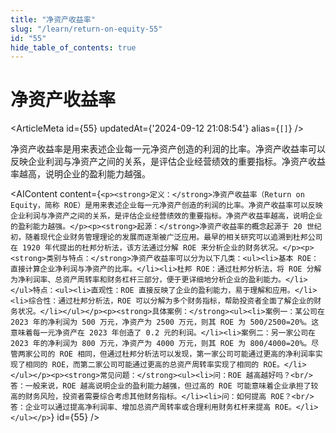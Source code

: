 ```yaml
---
title: "净资产收益率"
slug: "/learn/return-on-equity-55"
id: "55"
hide_table_of_contents: true
---
```



# 净资产收益率

<ArticleMeta id={55} updatedAt={'2024-09-12 21:08:54'} alias={`[]`} />
<div className='border-solid border-b border-t-0 my-4 border-[var(--ifm-color-gray-300)]' />

净资产收益率是用来表述企业每一元净资产创造的利润的比率。净资产收益率可以反映企业利润与净资产之间的关系，是评估企业经营绩效的重要指标。净资产收益率越高，说明企业的盈利能力越强。

<AIContent content={`<p><strong>定义：</strong>净资产收益率（Return on Equity，简称 ROE）是用来表述企业每一元净资产创造的利润的比率。净资产收益率可以反映企业利润与净资产之间的关系，是评估企业经营绩效的重要指标。净资产收益率越高，说明企业的盈利能力越强。</p><p><strong>起源：</strong>净资产收益率的概念起源于 20 世纪初，随着现代企业财务管理理论的发展而逐渐被广泛应用。最早的相关研究可以追溯到杜邦公司在 1920 年代提出的杜邦分析法，该方法通过分解 ROE 来分析企业的财务状况。</p><p><strong>类别与特点：</strong>净资产收益率可以分为以下几类：<ul><li>基本 ROE：直接计算企业净利润与净资产的比率。</li><li>杜邦 ROE：通过杜邦分析法，将 ROE 分解为净利润率、总资产周转率和财务杠杆三部分，便于更详细地分析企业的盈利能力。</li></ul>特点：<ul><li>直观性：ROE 直接反映了企业的盈利能力，易于理解和应用。</li><li>综合性：通过杜邦分析法，ROE 可以分解为多个财务指标，帮助投资者全面了解企业的财务状况。</li></ul></p><p><strong>具体案例：</strong><ul><li>案例一：某公司在 2023 年的净利润为 500 万元，净资产为 2500 万元，则其 ROE 为 500/2500=20%。这意味着每一元净资产在 2023 年创造了 0.2 元的利润。</li><li>案例二：另一家公司在 2023 年的净利润为 800 万元，净资产为 4000 万元，则其 ROE 为 800/4000=20%。尽管两家公司的 ROE 相同，但通过杜邦分析法可以发现，第一家公司可能通过更高的净利润率实现了相同的 ROE，而第二家公司可能通过更高的总资产周转率实现了相同的 ROE。</li></ul></p><p><strong>常见问题：</strong><ul><li>问：ROE 越高越好吗？<br/>答：一般来说，ROE 越高说明企业的盈利能力越强，但过高的 ROE 可能意味着企业承担了较高的财务风险，投资者需要综合考虑其他财务指标。</li><li>问：如何提高 ROE？<br/>答：企业可以通过提高净利润率、增加总资产周转率或合理利用财务杠杆来提高 ROE。</li></ul></p>`} id={55} />
